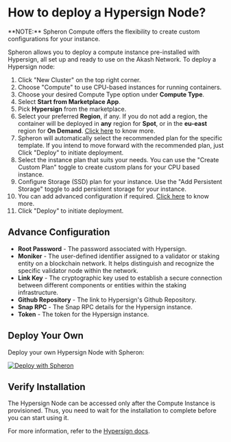 
# How to deploy a Hypersign Node?

<Callout type="info">
  **NOTE:** Spheron Compute offers the flexibility to create custom
  configurations for your instance.
</Callout>

Spheron allows you to deploy a compute instance pre-installed with Hypersign, all set up and ready to use on the Akash Network.
To deploy a Hypersign node:

1. Click "New Cluster" on the top right corner.
2. Choose "Compute" to use CPU-based instances for running containers.
3. Choose your desired Compute Type option under **Compute Type**.
4. Select **Start from Marketplace App**.
5. Pick **Hypersign** from the marketplace.
6. Select your preferred **Region**, if any. If you do not add a region, the container will be deployed in **any** region for **Spot**, or in the **eu-east** region for **On Demand**. [Click here](/compute/cluster/compute/#region) to know more.
7. Spheron will automatically select the recommended plan for the specific template. If you intend to move forward with the recommended plan, just Click "Deploy" to initiate deployment.
8. Select the instance plan that suits your needs. You can use the "Create Custom Plan" toggle to create custom plans for your CPU based instance.
9. Configure Storage (SSD) plan for your instance. Use the "Add Persistent Storage" toggle to add persistent storage for your instance.
10. You can add advanced configuration if required. [Click here](/compute/cluster/compute/#advance-configuration-1) to know more.
11. Click "Deploy" to initiate deployment.

## Advance Configuration

- **Root Password** - The password associated with Hypersign.
- **Moniker** - The user-defined identifier assigned to a validator or staking entity on a blockchain network. It helps distinguish and recognize the specific validator node within the network.
- **Link Key** - The cryptographic key used to establish a secure connection between different components or entities within the staking infrastructure.
- **Github Repository** - The link to Hypersign's Github Repository.
- **Snap RPC** - The Snap RPC details for the Hypersign instance.
- **Token** - The token for the Hypersign instance.

## Deploy Your Own

Deploy your own Hypersign Node with Spheron:

[![Deploy with Spheron](https://bafybeihxqi3jlv6cy2ogh6jjljinntisolbspxcrbgykyv6e5xyzujl3aa.ipfs.sphn.link/spheron-deploy.svg)](https://app.spheron.network/#/compute/marketplace?template=Hypersign)

## Verify Installation

The Hypersign Node can be accessed only after the Compute Instance is provisioned.
Thus, you need to wait for the installation to complete before you can start using it.

For more information, refer to the [Hypersign docs](https://docs.hypersign.id/).

<Navigation name="Deploy Hypersign Node" />
